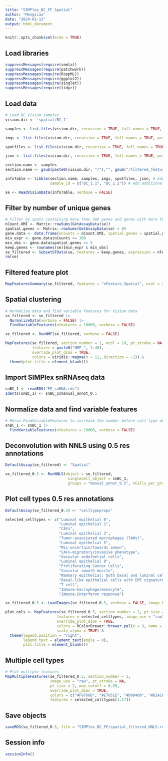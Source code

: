```yaml
---
title: "SIMPlex_BC_FF_Spatial"
author: "Mengxiao"
date: "2024-01-12"
output: html_document
---
```


```r
knitr::opts_chunk$set(echo = TRUE)
```

## Load libraries

```r
suppressMessages(require(semla))
suppressMessages(require(patchwork))
suppressMessages(require(RcppML))
suppressMessages(require(ggplot2))
suppressMessages(require(singlet))
suppressMessages(require(tidyr))
```

## Load data

```r
# Load BC Visium samples
visium.dir <- 'spatial/BC_1'

samples <- list.files(visium.dir, recursive = TRUE, full.names = TRUE, pattern = 'filtered_feature_bc_matrix.h5')

imgs <- list.files(visium.dir, recursive = TRUE, full.names = TRUE, pattern = 'tissue_hires_image.png')

spotfiles <- list.files(visium.dir, recursive = TRUE, full.names = TRUE, pattern = 'tissue_positions.csv')

json <- list.files(visium.dir, recursive = TRUE, full.names = TRUE, pattern = 'scalefactors_json.json')

section.name <- samples
section.name <- gsub(paste0(visium.dir, "/"),"", gsub("/filtered_feature_bc_matrix.h5", "", section.name))

infoTable <- tibble(section.name, samples, imgs, spotfiles, json, # Add required columns
                    sample_id = c("BC_1.1", "BC_1.2")) # Add additional column

se <- ReadVisiumData(infoTable, verbose = FALSE)
```

## Filter by number of unique genes

```r
# Filter by spots containing more than 500 genes and genes with more than 300 UMIs as well as at least 5 spots
nCount.UMI <- Matrix::rowSums(GetAssayData(se))
spatial.genes <- Matrix::rowSums(GetAssayData(se) > 0)
gene.data <- data.frame(nCounts = nCount.UMI, spatial.genes = spatial.genes)
min_expr <- gene.data$nCounts >= 300
min_obs <- gene.data$spatial.genes >= 5
keep.genes <- rownames(se)[min_expr & min_obs]
se_filtered <- SubsetSTData(se, features = keep.genes, expression = nFeature_Spatial > 500)
rm(se)
```

## Filtered feature plot
```r
MapFeaturesSummary(se_filtered, features = "nFeature_Spatial", ncol = 2, subplot_type = "histogram")
```

## Spatial clustering

```r
# Normalize data and find variable features for Visium data
se_filtered <- se_filtered |>
  NormalizeData(verbose = FALSE) |>
  FindVariableFeatures(nfeatures = 10000, verbose = FALSE)

se_filtered <- RunNMF(se_filtered, verbose = FALSE)

MapFeatures(se_filtered, section_number = 1, ncol = 10, pt_stroke = NA,
            features = paste0("NMF_", 1:40), 
            override_plot_dims = TRUE, 
            colors = viridis::magma(n = 11, direction = -1)) &
  theme(plot.title = element_blank())
```

## Import SIMPlex snRNAseq data
```r
snBC_1 <- readRDS("FF_snRNA.rds")
Idents(snBC_1) <- snBC_1$manual_annot_0.5
```

## Normalize data and find variable features

```r
# Rerun FindVariableFeatures to increase the number before cell type deconvolution
snBC_1 <- snBC_1 |> 
  FindVariableFeatures(nfeatures = 10000, verbose = FALSE)
```

## Deconvolution with NNLS using 0.5 res annotations
```r
DefaultAssay(se_filtered) <- "Spatial"

se_filtered_0.5 <- RunNNLS(object = se_filtered, 
                            singlecell_object = snBC_1, 
                            groups = "manual_annot_0.5", nCells_per_group = 2000)
```

## Plot cell types 0.5 res annotations

```r
DefaultAssay(se_filtered_0.5) <- "celltypeprops"

selected_celltypes <- c("Luminal epithelial 0",
                        "Luminal epithelial 1", 
                        "CAFs", 
                        "Luminal epithelial 3",
                        "Tumor-associated macrophages (TAMs)",  
                        "Luminal epithelial 5",     
                        "Mix-uncertain/towards immun",
                        "CAFs-migratory/invasive phenotype",
                        "Vascular endothelial cells",
                        "Luminal epithelial 9",
                        "Proliferating Cancer Cells",
                        "Vascular smooth muscle",
                        "Mammary epithelial: both basal and luminal cells feature",
                        "Basal-like epithelial cells with EMT signature",
                        "T cell",
                        "Immune-macrophage/monocyte",
                        "Immune-Interferon response")

se_filtered_0.5 <- LoadImages(se_filtered_0.5, verbose = FALSE, image_height = 1944)

plot.nnls <- MapFeatures(se_filtered_0.5, section_number = 1, pt_size = 1, 
                       features = selected_celltypes, image_use = "raw",
                       override_plot_dims = TRUE,
                       colors = RColorBrewer::brewer.pal(n = 9, name = "Blues"), 
                       scale_alpha = TRUE) & 
  theme(legend.position = "right",
        legend.text = element_text(angle = 0), 
        plot.title = element_blank())
```

## Multiple cell types

```r
# Plot multiple features
MapMultipleFeatures(se_filtered_0.5, section_number = 1, 
                    image_use = "raw", pt_stroke = NA,
                    pt_size = 2, max_cutoff = 0.99,
                    override_plot_dims = TRUE, 
                    colors = c("#F8766D", "#E7851E", "#D09400", "#B2A100", "#89AC00", "#45B500", "#00BC51", "#00C087", "#00C0B2", "#00BCD6", "#00B3F2", "#29A3FF", "#9C8DFF", "#D277FF", "#F166E8", "#FF61C7", "#FF689E"),
                    features = selected_celltypes[1:17])
```

## Save objects

```r
saveRDS(se_filtered_0.5, file = "SIMPlex_BC_FF/spatial_filtered_NNLS.rds")
```

## Session info
```r
sessionInfo()
```

